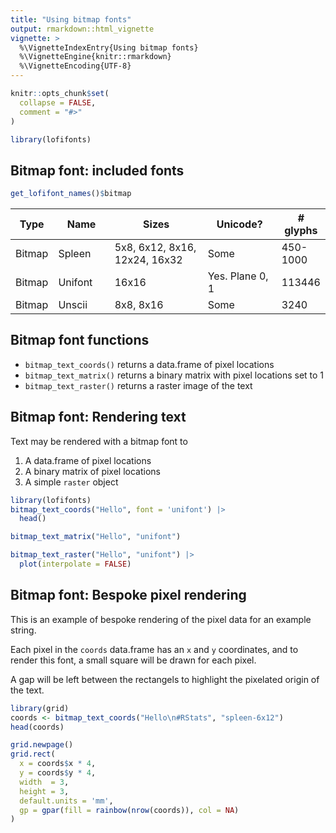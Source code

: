 ```yaml
---
title: "Using bitmap fonts"
output: rmarkdown::html_vignette
vignette: >
  %\VignetteIndexEntry{Using bitmap fonts}
  %\VignetteEngine{knitr::rmarkdown}
  %\VignetteEncoding{UTF-8}
---
```


```r
knitr::opts_chunk$set(
  collapse = FALSE,
  comment = "#>"
)
```

```r
library(lofifonts)
```


## Bitmap font: included fonts

```r
get_lofifont_names()$bitmap
```

| Type   | Name            | Sizes                         | Unicode?              | # glyphs |
|--------|-----------------|-------------------------------|-----------------------|----------|
| Bitmap | Spleen          | 5x8, 6x12, 8x16, 12x24, 16x32 | Some                  | 450-1000 |
| Bitmap | Unifont         | 16x16                         | Yes. Plane 0, 1       | 113446   |
| Bitmap | Unscii          | 8x8, 8x16                     | Some                   | 3240    |

## Bitmap font functions

* `bitmap_text_coords()` returns a data.frame of pixel locations
* `bitmap_text_matrix()` returns a binary matrix with pixel locations set to 1
* `bitmap_text_raster()` returns a raster image of the text


## Bitmap font: Rendering text

Text may be rendered with a bitmap font to 

1. A data.frame of pixel locations
2. A binary matrix of pixel locations
3. A simple `raster` object 

```r
library(lofifonts)
bitmap_text_coords("Hello", font = 'unifont') |>
  head()
```


```r
bitmap_text_matrix("Hello", "unifont") 
```


```r
bitmap_text_raster("Hello", "unifont") |>
  plot(interpolate = FALSE)
```

## Bitmap font: Bespoke pixel rendering

This is an example of bespoke rendering of the pixel data for an example string.

Each pixel in the `coords` data.frame has an `x` and `y` coordinates, and to 
render this font, a small square will be drawn for each pixel.  

A gap will be left between the rectangels to highlight the pixelated origin 
of the text.

```r
library(grid)
coords <- bitmap_text_coords("Hello\n#RStats", "spleen-6x12")
head(coords)

grid.newpage()
grid.rect(
  x = coords$x * 4, 
  y = coords$y * 4, 
  width  = 3, 
  height = 3, 
  default.units = 'mm',
  gp = gpar(fill = rainbow(nrow(coords)), col = NA)
)
```